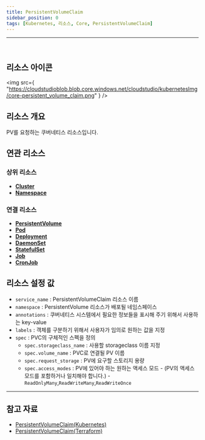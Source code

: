 ```yaml
---
title: PersistentVolumeClaim
sidebar_position: 0
tags: [Kubernetes, 리소스, Core, PersistentVolumeClaim]
---
```



<hr />
<br />


## 리소스 아이콘

<img
    src={
        "https://cloudstudioblob.blob.core.windows.net/cloudstudio/kubernetesImg/core-persistent_volume_claim.png"
    }
/>

## 리소스 개요

PV를 요청하는 쿠버네티스 리소스입니다.

## 연관 리소스

### 상위 리소스

-   [**Cluster**](https://docs.cstudio.app/docs/resource/kubernetes/Base/Cluster)
-   [**Namespace**](https://docs.cstudio.app/docs/resource/kubernetes/Core/Namespace)


### 연결 리소스

-   [**PersistentVolume**](https://docs.cstudio.app/docs/resource/kubernetes/Core/PersistentVolume)
-   [**Pod**](https://docs.cstudio.app/docs/resource/kubernetes/Core/Pod)
-   [**Deployment**](https://docs.cstudio.app/docs/resource/kubernetes/Apps/Deployment)
-   [**DaemonSet**](https://docs.cstudio.app/docs/resource/kubernetes/Core/DaemonSet)
-   [**StatefulSet**](https://docs.cstudio.app/docs/resource/kubernetes/Apps/StatefulSet)
-   [**Job**](https://docs.cstudio.app/docs/resource/kubernetes/Batch/Job)
-   [**CronJob**](https://docs.cstudio.app/docs/resource/kubernetes/Batch/CronJob)


## 리소스 설정 값

-   `service_name` : PersistentVolumeClaim 리소스 이름
-   `namespace` : PersistentVolume 리소스가 배포될 네임스페이스
-   `annotations` : 쿠버네티스 시스템에서 필요한 정보들을 표시해 주기 위해서 사용하는 key-value
-   `labels` : 객체를 구분하기 위해서 사용자가 임의로 원하는 값을 지정
-   `spec` : PVC의 구체적인 스펙을 정의
    -   `spec.storageclass_name` : 사용할 storageclass 이름 지정
    -   `spec.volume_name` : PVC로 연결될 PV 이름
    -   `spec.request_storage` : PV에 요구할 스토리지 용량
    -   `spec.access_modes` : PV에 있어야 하는 원하는 액세스 모드 - (PV의 액세스 모드를 포함하거나 일치해야 합니다.) - `ReadOnlyMany`,`ReadWriteMany`,`ReadWriteOnce`



---

## 참고 자료

-   [PersistentVolumeClaim(Kubernetes)](https://kubernetes.io/docs/concepts/storage/persistent-volumes/#persistentvolumeclaims)
-   [PersistentVolumeClaim(Terraform)](https://registry.terraform.io/providers/hashicorp/kubernetes/latest/docs/resources/persistent_volume_claim)
